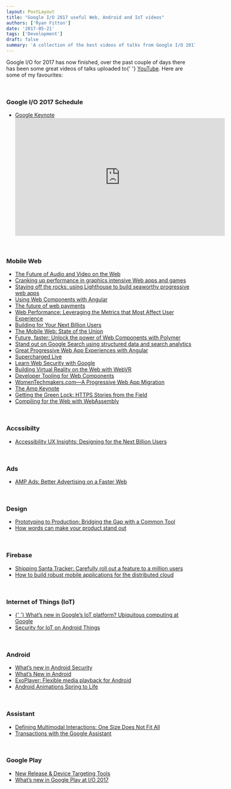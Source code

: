 ```yaml
---
layout: PostLayout
title: "Google I/O 2017 useful Web, Android and IoT videos"
authors: ['Ryan Fitton']
date: '2017-05-21'
tags: ['Development']
draft: false
summary: 'A collection of the best videos of talks from Google I/O 2017.'
---
```


<p>
  Google I/O for 2017 has now finished, over the past couple of days there has been some great
  videos of talks uploaded to{' '}
  <a href="https://www.youtube.com/playlist?list=PLOU2XLYxmsIKC8eODk_RNCWv3fBcLvMMy">YouTube</a>.
  Here are some of my favourites:
</p>
<p>&nbsp;</p>
<h3>Google I/O 2017 Schedule</h3>
<ul>
  <li>
    <a href="https://www.youtube.com/watch?v=Y2VF8tmLFHw&amp;t=1933s&amp;index=1&amp;list=PLOU2XLYxmsIKC8eODk_RNCWv3fBcLvMMy">
      <span style="font-weight: 400;">Google Keynote</span>
    </a>
    <br />
    <iframe
      src="https://www.youtube.com/embed/Y2VF8tmLFHw?list=PLOU2XLYxmsIKC8eODk_RNCWv3fBcLvMMy?ecver=1"
      width="560"
      height="315"
      frameborder="0"
      allowfullscreen="allowfullscreen"
    ></iframe>
  </li>
</ul>
<p>&nbsp;</p>
<h3>Mobile Web</h3>
<ul>
  <li>
    <a href="https://www.youtube.com/watch?v=z9unKFzAj1w">
      <span style="font-weight: 400;">The Future of Audio and Video on the Web</span>
    </a>
  </li>
  <li>
    <a href="https://www.youtube.com/watch?v=wkDd-x0EkFU">
      <span style="font-weight: 400;">
        Cranking up performance in graphics intensive Web apps and games
      </span>
    </a>
  </li>
  <li>
    <a href="https://www.youtube.com/watch?v=NoRYn6gOtVo">
      <span style="font-weight: 400;">
        Staying off the rocks: using Lighthouse to build seaworthy progressive web apps
      </span>
    </a>
  </li>
  <li>
    <a href="https://www.youtube.com/watch?v=Ucq9F-7Xp8I">
      <span style="font-weight: 400;">Using Web Components with Angular</span>
    </a>
  </li>
  <li>
    <a href="https://www.youtube.com/watch?v=hU89pPBmhds">
      <span style="font-weight: 400;">The future of web payments</span>
    </a>
  </li>
  <li>
    <a href="https://www.youtube.com/watch?v=6Ljq-Jn-EgU">
      <span style="font-weight: 400;">
        Web Performance: Leveraging the Metrics that Most Affect User Experience
      </span>
    </a>
  </li>
  <li>
    <a href="https://www.youtube.com/watch?v=wD3rpdiLMyY&amp;t=421s">
      <span style="font-weight: 400;">Building for Your Next Billion Users</span>
    </a>
  </li>
  <li>
    <a href="https://www.youtube.com/watch?v=_ssDaecATCM">
      <span style="font-weight: 400;">The Mobile Web: State of the Union</span>
    </a>
  </li>
  <li>
    <a href="https://www.youtube.com/watch?v=cuoZenpQveQ&amp;t=5s">
      <span style="font-weight: 400;">
        Future, faster: Unlock the power of Web Components with Polymer
      </span>
    </a>
  </li>
  <li>
    <a href="https://www.youtube.com/watch?v=B0BA7Tswavs">
      <span style="font-weight: 400;">
        Stand out on Google Search using structured data and search analytics
      </span>
    </a>
  </li>
  <li>
    <a href="https://www.youtube.com/watch?v=C8KcW1Nj3Mw">
      <span style="font-weight: 400;">Great Progressive Web App Experiences with Angular</span>
    </a>
  </li>
  <li>
    <a href="https://www.youtube.com/watch?v=JkXZ35MSLaE">
      <span style="font-weight: 400;">Supercharged Live</span>
    </a>
  </li>
  <li>
    <a href="https://www.youtube.com/watch?v=tgEIo7ZSkbQ">
      <span style="font-weight: 400;">Learn Web Security with Google</span>
    </a>
  </li>
  <li>
    <a href="https://www.youtube.com/watch?v=jT2mR9WzJ7Y">
      <span style="font-weight: 400;">Building Virtual Reality on the Web with WebVR</span>
    </a>
  </li>
  <li>
    <a href="https://www.youtube.com/watch?v=tKvNeNGmOtU">
      <span style="font-weight: 400;">Developer Tooling for Web Components</span>
    </a>
  </li>
  <li>
    <a href="https://www.youtube.com/watch?v=fyi7auD5MzU">
      <span style="font-weight: 400;">WomenTechmakers.com—A Progressive Web App Migration</span>
    </a>
  </li>
  <li>
    <a href="https://www.youtube.com/watch?v=BGyF5Uh3w1M">
      <span style="font-weight: 400;">The Amp Keynote</span>
    </a>
  </li>
  <li>
    <a href="https://www.youtube.com/watch?v=GoXgl9r0Kjk">
      <span style="font-weight: 400;"> Getting the Green Lock: HTTPS Stories from the Field</span>
    </a>
  </li>
  <li>
    <a href="https://www.youtube.com/watch?v=6v4E6oksar0">
      <span style="font-weight: 400;">Compiling for the Web with WebAssembly</span>
    </a>
  </li>
</ul>
<p>&nbsp;</p>
<h3>Accssibilty</h3>
<ul>
  <li>
    <a href="https://www.youtube.com/watch?v=38fbB8wCPzg">
      <span style="font-weight: 400;">
        Accessibility UX Insights: Designing for the Next Billion Users
      </span>
    </a>
  </li>
</ul>
<p>&nbsp;</p>
<h3>Ads</h3>
<ul>
  <li>
    <a href="https://www.youtube.com/watch?v=K6zKOtS_2FU">
      <span style="font-weight: 400;"> AMP Ads: Better Advertising on a Faster Web</span>
    </a>
  </li>
</ul>
<p>&nbsp;</p>
<h3>Design</h3>
<ul>
  <li>
    <a href="https://www.youtube.com/watch?v=BJCqRpvvTrM">
      <span style="font-weight: 400;">
        Prototyping to Production: Bridging the Gap with a Common Tool
      </span>
    </a>
  </li>
  <li>
    <a href="https://www.youtube.com/watch?v=DIGfwUt53nI">
      <span style="font-weight: 400;">How words can make your product stand out</span>
    </a>
  </li>
</ul>
<p>&nbsp;</p>
<h3>Firebase</h3>
<ul>
  <li>
    <a href="https://www.youtube.com/watch?v=hF98FZXOm8s">
      <span style="font-weight: 400;">
        Shipping Santa Tracker: Carefully roll out a feature to a million users
      </span>
    </a>
  </li>
  <li>
    <a href="https://www.youtube.com/watch?v=9Fmsw5yzW5I">
      <span style="font-weight: 400;">
        How to build robust mobile applications for the distributed cloud
      </span>
    </a>
  </li>
</ul>
<p>&nbsp;</p>
<h3>Internet of Things (IoT)</h3>
<ul>
  <li>
    <a href="https://www.youtube.com/watch?v=Or1uzno8d20">
      <span style="font-weight: 400;">
        {' '}
        What’s new in Google’s IoT platform? Ubiquitous computing at Google
      </span>
    </a>
  </li>
  <li>
    <a href="https://www.youtube.com/watch?v=U4QBI4PJj8Y">
      <span style="font-weight: 400;"> Security for IoT on Android Things</span>
    </a>
  </li>
</ul>
<p>&nbsp;</p>
<h3>Android</h3>
<ul>
  <li>
    <a href="https://www.youtube.com/watch?v=C9_ytg6MUP0">
      <span style="font-weight: 400;">What&#8217;s new in Android Security</span>
    </a>
  </li>
  <li>
    <a href="https://www.youtube.com/watch?v=1N9KveJ-FU8">
      <span style="font-weight: 400;">What&#8217;s New in Android</span>
    </a>
  </li>
  <li>
    <a href="https://www.youtube.com/watch?v=jAZn-J1I8Eg">
      <span style="font-weight: 400;">ExoPlayer: Flexible media playback for Android</span>
    </a>
  </li>
  <li>
    <a href="https://www.youtube.com/watch?v=BNcODK-Ju0g">
      <span style="font-weight: 400;">Android Animations Spring to Life</span>
    </a>
  </li>
</ul>
<p>&nbsp;</p>
<h3>Assistant</h3>
<ul>
  <li>
    <a href="https://www.youtube.com/watch?v=fw27RFHP2tc">
      <span style="font-weight: 400;">
        Defining Multimodal Interactions: One Size Does Not Fit All
      </span>
    </a>
  </li>
  <li>
    <a href="https://www.youtube.com/watch?v=LlgMcJBnNN8">
      <span style="font-weight: 400;">Transactions with the Google Assistant</span>
    </a>
  </li>
</ul>
<p>&nbsp;</p>
<h3>Google Play</h3>
<ul>
  <li>
    <a href="https://www.youtube.com/watch?v=peCWuCSIv7U">
      <span style="font-weight: 400;">New Release &amp; Device Targeting Tools</span>
    </a>
  </li>
  <li>
    <a href="https://www.youtube.com/watch?v=L9uKkhCCRZA">
      <span style="font-weight: 400;">What&#8217;s new in Google Play at I/O 2017</span>
    </a>
  </li>
</ul>
